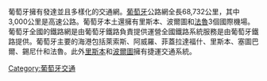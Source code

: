{{expand|time=2016-02-22T04:22:34+00:00}}
{{unreferenced|time=2016-02-22T04:22:34+00:00}}
葡萄牙擁有發達並且多樣化的交通網。[[葡萄牙|葡萄牙]]公路網全長68,732公里，其中3,000公里是高速公路。葡萄牙本土還擁有里斯本、波爾圖和[[法魯|法魯]]3個國際機場。葡萄牙全國的鐵路網是由葡萄牙鐵路負責提供運營全國鐵路系統服務是由葡萄牙鐵路提供。葡萄牙主要的海港包括萊索斯、阿威羅、菲蓋拉達福什、里斯本、塞圖巴爾、錫尼什和法魯。此外[[里斯本|里斯本]]和[[波爾圖|波爾圖]]擁有捷運交通系統。
{{歐洲題目|交通}}
[[Category:葡萄牙交通|Category:葡萄牙交通]]